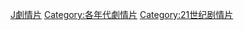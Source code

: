 [[Category:2010年代電影作品|J劇情片]]
[[Category:各年代劇情片|Category:各年代劇情片]]
[[Category:21世纪剧情片|Category:21世纪剧情片]]